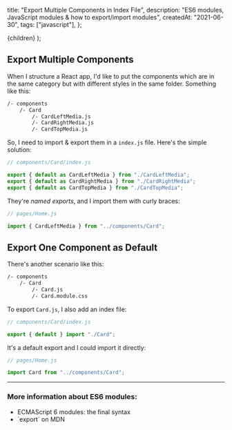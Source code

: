 
  title: "Export Multiple Components in Index File",
  description: "ES6 modules, JavaScript modules & how to export/import modules",
  createdAt: "2021-06-30",
  tags: ["javascript"],
};

  <PostLayout meta={meta}>{children}</PostLayout>
);

## Export Multiple Components

When I structure a React app, I'd like to put the components which are in the same category but with different styles in the same folder. Something like this:

```bash
/- components
	/- Card
		/- CardLeftMedia.js
		/- CardRightMedia.js
		/- CardTopMedia.js
```

So, I need to import & export them in a `index.js` file. Here's the simple solution:

```javascript
// components/Card/index.js

export { default as CardLeftMedia } from "./CardLeftMedia";
export { default as CardRightMedia } from "./CardRightMedia";
export { default as CardTopMedia } from "./CardTopMedia";
```

They're _named exports_, and I import them with curly braces:

```javascript
// pages/Home.js

import { CardLeftMedia } from "../components/Card";
```

## Export One Component as Default

There's another scenario like this:

```bash
/- components
	/- Card
		/- Card.js
		/- Card.module.css
```

To export `Card.js`, I also add an index file:

```javascript
// components/Card/index.js

export { default } import "./Card";
```

It's a default export and I could import it directly:

```javascript
// pages/Home.js

import Card from "../components/Card";
```

---

### More information about ES6 modules:

- <ExternalLink href="https://2ality.com/2014/09/es6-modules-final.html">
    ECMAScript 6 modules: the final syntax
  </ExternalLink>
- <ExternalLink href="https://developer.mozilla.org/en-US/docs/web/javascript/reference/statements/export">
    `export` on MDN
  </ExternalLink>

